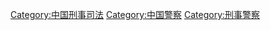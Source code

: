 {{Catmore}}

[[Category:中国刑事司法|Category:中国刑事司法]]
[[Category:中国警察|Category:中国警察]]
[[Category:刑事警察|Category:刑事警察]]
